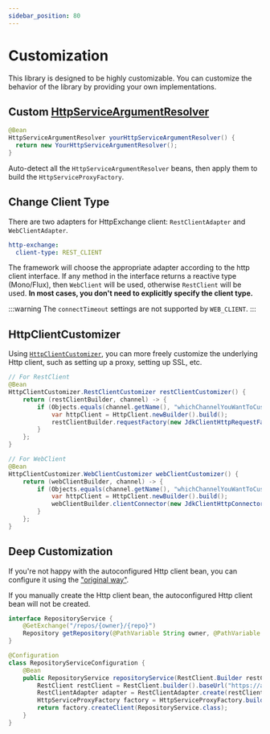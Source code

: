 ```yaml
---
sidebar_position: 80
---
```


# Customization

This library is designed to be highly customizable. You can customize the behavior of the library by providing your own implementations.

## Custom [HttpServiceArgumentResolver](https://docs.spring.io/spring-framework/docs/current//javadoc-api/org/springframework/web/service/invoker/class-use/HttpServiceArgumentResolver.html)

```java
@Bean
HttpServiceArgumentResolver yourHttpServiceArgumentResolver() {
  return new YourHttpServiceArgumentResolver();
}
```

Auto-detect all the `HttpServiceArgumentResolver` beans, then apply them to build the `HttpServiceProxyFactory`.

## Change Client Type

There are two adapters for HttpExchange client: `RestClientAdapter` and `WebClientAdapter`.

```yaml title="application.yml"
http-exchange:
  client-type: REST_CLIENT
```

The framework will choose the appropriate adapter according to the http client interface.
If any method in the interface returns a reactive type (Mono/Flux), then `WebClient` will be used, otherwise `RestClient` will be used.
**In most cases, you don't need to explicitly specify the client type.**

:::warning
The `connectTimeout` settings are not supported by `WEB_CLIENT`.
:::

## HttpClientCustomizer

Using [`HttpClientCustomizer`](https://github.com/DanielLiu1123/httpexchange-spring-boot-starter/blob/main/httpexchange-spring-boot-autoconfigure/src/main/java/io/github/danielliu1123/httpexchange/HttpClientCustomizer.java),
you can more freely customize the underlying Http client, such as setting up a proxy, setting up SSL, etc.

```java
// For RestClient
@Bean
HttpClientCustomizer.RestClientCustomizer restClientCustomizer() {
    return (restClientBuilder, channel) -> {
        if (Objects.equals(channel.getName(), "whichChannelYouWantToCustomize")) {
            var httpClient = HttpClient.newBuilder().build();
            restClientBuilder.requestFactory(new JdkClientHttpRequestFactory(httpClient));
        }
    };
}
```

```java
// For WebClient
@Bean
HttpClientCustomizer.WebClientCustomizer webClientCustomizer() {
    return (webClientBuilder, channel) -> {
        if (Objects.equals(channel.getName(), "whichChannelYouWantToCustomize")) {
            var httpClient = HttpClient.newBuilder().build();
            webClientBuilder.clientConnector(new JdkClientHttpConnector(httpClient));
        }
    };
}
```

## Deep Customization

If you're not happy with the autoconfigured Http client bean,
you can configure it using the ["original way"](https://docs.spring.io/spring-framework/reference/integration/rest-clients.html#rest-http-interface).

If you manually create the Http client bean, the autoconfigured Http client bean will not be created.

```java
interface RepositoryService {
    @GetExchange("/repos/{owner}/{repo}")
    Repository getRepository(@PathVariable String owner, @PathVariable String repo);
}

@Configuration
class RepositoryServiceConfiguration {
    @Bean
    public RepositoryService repositoryService(RestClient.Builder restClientBuilder) {
        RestClient restClient = RestClient.builder().baseUrl("https://api.github.com/").build();
        RestClientAdapter adapter = RestClientAdapter.create(restClient);
        HttpServiceProxyFactory factory = HttpServiceProxyFactory.builderFor(adapter).build();
        return factory.createClient(RepositoryService.class);
    }
}
```
